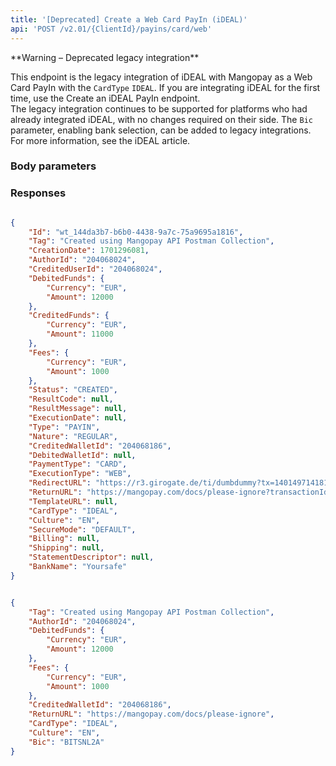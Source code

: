 ```yaml
---
title: '[Deprecated] Create a Web Card PayIn (iDEAL)'  
api: 'POST /v2.01/{ClientId}/payins/card/web'  
---
```


  

<Warning>  
**Warning – Deprecated legacy integration** 
  
This endpoint is the legacy integration of iDEAL with Mangopay as a Web Card PayIn with the `CardType` `IDEAL`. If you are integrating iDEAL for the first time, use the Create an iDEAL PayIn endpoint.  
The legacy integration continues to be supported for platforms who had already integrated iDEAL, with no changes required on their side. The `Bic` parameter, enabling bank selection, can be added to legacy integrations. For more information, see the iDEAL article.  
</Warning>  

### Body parameters  

<Tag />  

<AuthorId />  

<DebitedFunds9 />  

<Fees9 />  

<ReturnURL3 />  

<CreditedWalletId />  

<CardType3 />  

<Culture1 />  

<StatementDescriptor />  

<ProfilingAttemptReference />  

<Bic1 />  

### Responses  

<AccordionGroup><Accordion title="200 - Created">  

<IdResponse />  

<TagResponse />  

<CreationDateResponse />  

<AuthorIdResponse />  

<CreditedUserIdResponse />  

<DebitedFunds11Response />  

<CreditedFunds9Response />  

<Fees12Response />  

<Status2Response />  

<ResultCodeResponse />  

<ResultMessageResponse />  

<ExecutionDateResponse />  

<TypeResponse />  

<NatureResponse />  

<CreditedWalletIdResponse />  

<DebitedWalletId1Response />  

<PaymentType2Response />  

<ExecutionTypeResponse />  

<RedirectURLResponse />  

<ReturnURL2Response />  

<TemplateURLResponse />  

<CardType3Response />  

<Culture4Response />  

<SecureModeResponse />  

<Billing1Response />  

<Shipping2Response />  

<StatementDescriptorResponse />  

<BankNameResponse /></Accordion></AccordionGroup>  

<ResponseExample>  

```json 200 Created  

{
    "Id": "wt_144da3b7-b6b0-4438-9a7c-75a9695a1816",
    "Tag": "Created using Mangopay API Postman Collection",
    "CreationDate": 1701296081,
    "AuthorId": "204068024",
    "CreditedUserId": "204068024",
    "DebitedFunds": {
        "Currency": "EUR",
        "Amount": 12000
    },
    "CreditedFunds": {
        "Currency": "EUR",
        "Amount": 11000
    },
    "Fees": {
        "Currency": "EUR",
        "Amount": 1000
    },
    "Status": "CREATED",
    "ResultCode": null,
    "ResultMessage": null,
    "ExecutionDate": null,
    "Type": "PAYIN",
    "Nature": "REGULAR",
    "CreditedWalletId": "204068186",
    "DebitedWalletId": null,
    "PaymentType": "CARD",
    "ExecutionType": "WEB",
    "RedirectURL": "https://r3.girogate.de/ti/dumbdummy?tx=140149714181&rs=PyFMwmikCotrnVEf50EQx9jR9Ib38oMG&cs=3d5141c0cf871b4c8a6a53e635a39ebaabbf1e76093fa19bcba331728381b005",
    "ReturnURL": "https://mangopay.com/docs/please-ignore?transactionId=wt_144da3b7-b6b0-4438-9a7c-75a9695a1816",
    "TemplateURL": null,
    "CardType": "IDEAL",
    "Culture": "EN",
    "SecureMode": "DEFAULT",
    "Billing": null,
    "Shipping": null,
    "StatementDescriptor": null,
    "BankName": "Yoursafe"
}  

 ```  

</ResponseExample>  

<RequestExample>  
  
```json REST  

{
    "Tag": "Created using Mangopay API Postman Collection",
    "AuthorId": "204068024",
    "DebitedFunds": {
        "Currency": "EUR",
        "Amount": 12000
    },
    "Fees": {
        "Currency": "EUR",
        "Amount": 1000
    },
    "CreditedWalletId": "204068186",
    "ReturnURL": "https://mangopay.com/docs/please-ignore",
    "CardType": "IDEAL",
    "Culture": "EN",
    "Bic": "BITSNL2A"
}  
```  

  
</RequestExample>